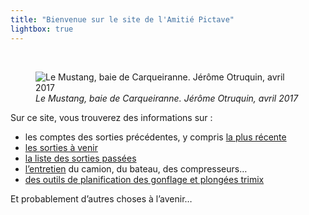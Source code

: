 ```yaml
---
title: "Bienvenue sur le site de l'Amitié Pictave"
lightbox: true
---
```


<br>

![*Le Mustang, baie de Carqueiranne. Jérôme Otruquin, avril 2017*](img/Mustang.jpg)


Sur ce site, vous trouverez des informations sur :

- les comptes des sorties précédentes, y compris [la plus récente](https://besibo.github.io/AP/Marseille2024.html)
- [les sorties à venir](https://besibo.github.io/AP/AVenir.html)
- [la liste des sorties passées](https://besibo.github.io/AP/Historique.html)
- [l'entretien](https://besibo.github.io/AP/Entretien.html) du camion, du bateau, des compresseurs...
- [des outils de planification des gonflage et plongées trimix](https://besibo.github.io/AP/Gonflage.html)

Et probablement d'autres choses à l'avenir...